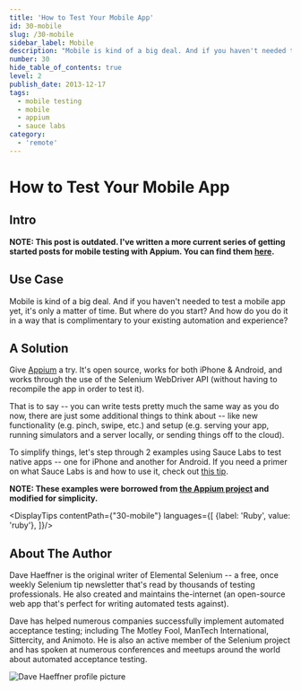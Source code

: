 ```yaml
---
title: 'How to Test Your Mobile App'
id: 30-mobile
slug: /30-mobile
sidebar_label: Mobile
description: "Mobile is kind of a big deal. And if you haven't needed to test a mobile app yet, it's only a matter of time. But where do you start? And how do you do it in a way that is complimentary to your existing automation and experience?"
number: 30
hide_table_of_contents: true
level: 2
publish_date: 2013-12-17
tags:
  - mobile testing
  - mobile
  - appium
  - sauce labs
category:
  - 'remote'
---
```


# How to Test Your Mobile App

## Intro

__NOTE: This post is outdated. I've written a more current series of getting started posts for mobile testing
with Appium. You can find them [here](https://saucelabs.com/resources/articles/appium-bootcamp-chapter-1).__

## Use Case

Mobile is kind of a big deal. And if you haven't needed to test a mobile app yet, it's only a matter of time.
But where do you start? And how do you do it in a way that is complimentary to your existing automation and experience?

## A Solution

Give [Appium](https://appium.io/) a try. It's open source, works for both iPhone & Android, and works through the use
of the Selenium WebDriver API (without having to recompile the app in order to test it).

That is to say -- you can write tests pretty much the same way as you do now, there are just some additional things
to think about -- like new functionality (e.g. pinch, swipe, etc.) and setup (e.g. serving your app, running
simulators and a server locally, or sending things off to the cloud).

To simplify things, let's step through 2 examples using Sauce Labs to test native apps -- one for iPhone and
another for Android. If you need a primer on what Sauce Labs is and how to use it, check out
[this tip](https://elementalselenium.com/docs/cloud/26-cloud).

__NOTE: These examples were borrowed from
[the Appium project](https://github.com/appium/appium/tree/master/sample-code/examples/ruby) and modified for simplicity.__




<DisplayTips contentPath={"30-mobile"} languages={[
    {label: 'Ruby', value: 'ruby'},
]}/>


## About The Author

Dave Haeffner is the original writer of Elemental Selenium -- a free, once weekly Selenium tip newsletter that's read
by thousands of testing professionals. He also created and maintains the-internet (an open-source web app that's
perfect for writing automated tests against).

Dave has helped numerous companies successfully implement automated acceptance testing; including The Motley Fool,
ManTech International, Sittercity, and Animoto. He is also an active member of the Selenium project and has spoken
at numerous conferences and meetups around the world about automated acceptance testing.

![Dave Haeffner profile picture](/img/authors/dave-haeffner.jpeg#author-img 'a title')

